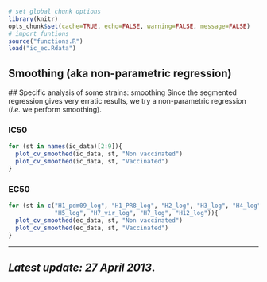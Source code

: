 ```r
# set global chunk options
library(knitr)
opts_chunk$set(cache=TRUE, echo=FALSE, warning=FALSE, message=FALSE)
# import funtions
source("functions.R")
load("ic_ec.Rdata")
```

Smoothing (aka non-parametric regression)
-----------------------------------------

<a id="smooth_fit"></a>
## Specific analysis of some strains: smoothing
Since the segmented regression gives very erratic results, we try a
non-parametric regression (_i.e._ we perform smoothing).

### IC50
```r
for (st in names(ic_data)[2:9]){
  plot_cv_smoothed(ic_data, st, "Non vaccinated")
  plot_cv_smoothed(ic_data, st, "Vaccinated")
}
```

### EC50
```r
for (st in c("H1_pdm09_log", "H1_PR8_log", "H2_log", "H3_log", "H4_log",
             "H5_log", "H7_vir_log", "H7_log", "H12_log")){
  plot_cv_smoothed(ec_data, st, "Non vaccinated")
  plot_cv_smoothed(ec_data, st, "Vaccinated")
}
```

----

## _Latest update: 27 April 2013_.
